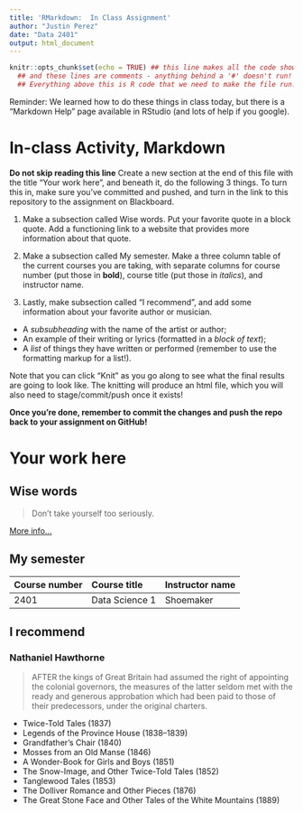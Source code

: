 ```yaml
---
title: 'RMarkdown:  In Class Assignment'
author: "Justin Perez"
date: "Data 2401"
output: html_document
---
```



```r
knitr::opts_chunk$set(echo = TRUE) ## this line makes all the code show! 
  ## and these lines are comments - anything behind a '#' doesn't run!
  ## Everything above this is R code that we need to make the file run! We'll discuss it next class.
```


Reminder: We learned how to do these things in class today, but there is a "Markdown Help" page available in RStudio (and lots of help if you google). 


# In-class Activity, Markdown

**Do not skip reading this line** Create a new section at the end of this file with the title "Your work here", and beneath it, do the following 3 things. To turn this in, make sure you've committed and pushed, and turn in the link to this repository to the assignment on Blackboard.  

1. Make a subsection called Wise words. Put your favorite quote in a block quote. Add a functioning link to a website that provides more information about that quote.

2. Make a subsection called My semester. Make a three column table of the current courses you are taking, with separate columns for course number (put those in __bold__), course title (put those in _italics_), and instructor name.

3. Lastly, make subsection called "I recommend", and add some information about your favorite author or musician.

- A _subsubheading_ with the name of the artist or author;    
- An example of their writing or lyrics (formatted in a *block of text*);   
- A _list_ of things they have written or performed (remember to use the formatting markup for a list!).     


Note that you can click "Knit" as you go along to see what the final results are going to look like. The knitting will produce an html file, which you will also need to stage/commit/push once it exists! 

**Once you're done, remember to commit the changes and push the repo back to your assignment on GitHub!**

# Your work here

## Wise words


>Don't take yourself too seriously.

[More info...](https://www.thegoodtrade.com/features/taking-yourself-too-seriously/)


## My semester

|Course number|Course title|Instructor name|
|:------------|:-----------|:--------------|
|2401|Data Science 1|Shoemaker|

## I recommend

### Nathaniel Hawthorne

>AFTER the kings of Great Britain had assumed the right of appointing the colonial governors, the measures of the latter seldom met with the ready and generous approbation which had been paid to those of their predecessors, under the original charters.


- Twice-Told Tales (1837)
- Legends of the Province House (1838–1839)
- Grandfather's Chair (1840)
- Mosses from an Old Manse (1846)
- A Wonder-Book for Girls and Boys (1851)
- The Snow-Image, and Other Twice-Told Tales (1852)
- Tanglewood Tales (1853)
- The Dolliver Romance and Other Pieces (1876)
- The Great Stone Face and Other Tales of the White Mountains (1889)



 
